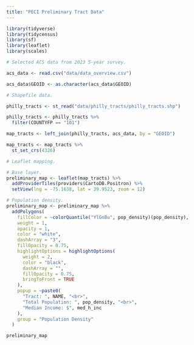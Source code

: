 ```yaml
---
title: "PECI Preliminary Tract Data"
---
```


```r
library(tidyverse)
library(tidycensus)
library(sf)
library(leaflet)
library(scales)
```

```r
# Selected ACS data from 2023 5-year survey.

acs_data <- read.csv("data/data_overview.csv")

acs_data$GEOID <- as.character(acs_data$GEOID)
```

```r
# Shapefile data.

philly_tracts <- st_read("data/philly_tracts/philly_tracts.shp")

philly_tracts <- philly_tracts %>%
  filter(COUNTYFP == "101")

map_tracts <- left_join(philly_tracts, acs_data, by = "GEOID")

map_tracts <- map_tracts %>%
  st_set_crs(4326)
```

```r
# Leaflet mapping.

# Base layer.
preliminary_map <- leaflet(map_tracts) %>%
  addProviderTiles(providers$CartoDB.Positron) %>%
  setView(lng = -75.1638, lat = 39.9523, zoom = 12)

# Population density.
preliminary_map <- preliminary_map %>%
  addPolygons(
    fillColor = ~colorQuantile("YlGnBu", pop_density)(pop_density),
    weight = 1,
    opacity = 1,
    color = "white",
    dashArray = "3",
    fillOpacity = 0.75,
    highlightOptions = highlightOptions(
      weight = 2,
      color = "black",
      dashArray = "",
      fillOpacity = 0.75,
      bringToFront = TRUE
    ),
    popup = ~paste0(
      "Tract: ", NAME, "<br>",
      "Total Population: ", pop_density, "<br>",
      "Median Income: $", med_h_inc
    ),
    group = "Population Density"
  )

preliminary_map
```